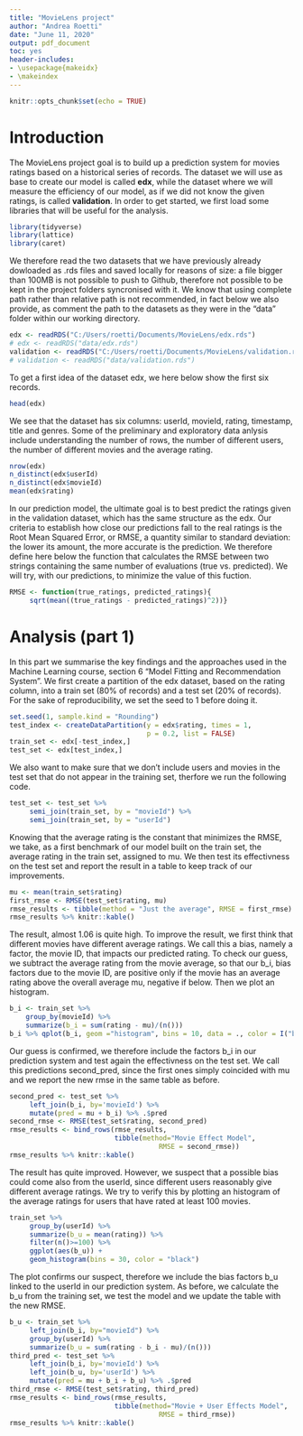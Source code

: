 ```yaml
---
title: "MovieLens project"
author: "Andrea Roetti"
date: "June 11, 2020"
output: pdf_document
toc: yes
header-includes:
- \usepackage{makeidx}
- \makeindex
---
```


```r
knitr::opts_chunk$set(echo = TRUE)
```
# Introduction

The MovieLens project goal is to build up a prediction system for movies ratings based on a historical series of records. The dataset we will use as base to create our model is called **edx**, while the dataset where we will measure the efficiency of our model, as if we did not know the given ratings, is called **validation**.
In order to get started, we first load some libraries that will be useful for the analysis.

```r
library(tidyverse)
library(lattice)
library(caret)
```

We therefore read the two datasets that we have previously already dowloaded as .rds files and saved locally for reasons of size: a file bigger than 100MB is not possible to push to Github, therefore not possible to be kept in the project folders syncronised with it. We know that using complete path rather than relative path is not recommended, in fact below we also provide, as comment the path to the datasets as they were in the "data" folder within our working directory.

```r
edx <- readRDS("C:/Users/roetti/Documents/MovieLens/edx.rds")
# edx <- readRDS("data/edx.rds")
validation <- readRDS("C:/Users/roetti/Documents/MovieLens/validation.rds")
# validation <- readRDS("data/validation.rds")
```

To get a first idea of the dataset edx, we here below show the first six records.

```r
head(edx)
```

We see that the dataset has six columns: userId, movieId, rating, timestamp, title and genres. Some of the preliminary and exploratory data anlysis include understanding the number of rows, the number of different users, the number of different movies and the average rating.

```r
nrow(edx)
n_distinct(edx$userId)
n_distinct(edx$movieId)
mean(edx$rating)
```

In our prediction model, the ultimate goal is to best predict the ratings given in the validation dataset, which has the same structure as the edx. Our criteria to establish how close our predictions fall to the real ratings is the Root Mean Squared Error, or RMSE, a quantity similar to standard deviation: the lower its amount, the more accurate is the prediction. We therefore define here below the function that calculates the RMSE between two strings containing the same number of evaluations (true vs. predicted). We will try, with our predictions, to minimize the value of this fuction.

```r
RMSE <- function(true_ratings, predicted_ratings){
     sqrt(mean((true_ratings - predicted_ratings)^2))}
```
# Analysis (part 1)

In this part we summarise the key findings and the approaches used in the Machine Learning course, section 6 "Model Fitting and Recommendation System". We first create a partition of the edx dataset, based on the rating column, into a train set (80% of records) and a test set (20% of records). For the sake of reproducibility, we set the seed to 1 before doing it.

```r
set.seed(1, sample.kind = "Rounding")
test_index <- createDataPartition(y = edx$rating, times = 1,
                                  p = 0.2, list = FALSE)
train_set <- edx[-test_index,]
test_set <- edx[test_index,]
```

We also want to make sure that we don't include users and movies in the test set that do not appear in the training set, therfore we run the following code. 

```r
test_set <- test_set %>% 
     semi_join(train_set, by = "movieId") %>%
     semi_join(train_set, by = "userId")
```

Knowing that the average rating is the constant that minimizes the RMSE, we take, as a first benchmark of our model built on the train set, the average rating in the train set, assigned to mu. We then test its effectivness on the test set and report the result in a table to keep track of our improvements.

```r
mu <- mean(train_set$rating)
first_rmse <- RMSE(test_set$rating, mu)
rmse_results <- tibble(method = "Just the average", RMSE = first_rmse)
rmse_results %>% knitr::kable()
```

The result, almost 1.06 is quite high. To improve the result, we first think that different movies have different average ratings. We call this a bias, namely a factor, the movie ID, that impacts our predicted rating. To check our guess, we subtract the average rating from the movie average, so that our b_i, bias factors due to the movie ID, are positive only if the movie has an average rating above the overall average mu, negative if below. Then we plot an histogram.

```r
b_i <- train_set %>%
    group_by(movieId) %>%
    summarize(b_i = sum(rating - mu)/(n()))
b_i %>% qplot(b_i, geom ="histogram", bins = 10, data = ., color = I("black"))
```

Our guess is confirmed, we therefore include the factors b_i in our prediction system and test again the effectivness on the test set. We call this predictions second_pred, since the first ones simply coincided with mu and we report the new rmse in the same table as before.

```r
second_pred <- test_set %>% 
     left_join(b_i, by='movieId') %>%
     mutate(pred = mu + b_i) %>% .$pred
second_rmse <- RMSE(test_set$rating, second_pred)
rmse_results <- bind_rows(rmse_results,
                          tibble(method="Movie Effect Model",  
                                     RMSE = second_rmse))
rmse_results %>% knitr::kable()
```

The result has quite improved. However, we suspect that a possible bias could come also from the userId, since different users reasonably give different average ratings. We try to verify this by plotting an histogram of the average ratings for users that have rated at least 100 movies.

```r
train_set %>% 
     group_by(userId) %>% 
     summarize(b_u = mean(rating)) %>% 
     filter(n()>=100) %>%
     ggplot(aes(b_u)) + 
     geom_histogram(bins = 30, color = "black")
```

The plot confirms our suspect, therefore we include the bias factors b_u linked to the userId in our prediction system. As before, we calculate the b_u from the training set, we test the model and we update the table with the new RMSE.

```r
b_u <- train_set %>% 
     left_join(b_i, by="movieId") %>%
     group_by(userId) %>%
     summarize(b_u = sum(rating - b_i - mu)/(n()))
third_pred <- test_set %>% 
     left_join(b_i, by='movieId') %>%
     left_join(b_u, by='userId') %>%
     mutate(pred = mu + b_i + b_u) %>% .$pred
third_rmse <- RMSE(test_set$rating, third_pred)
rmse_results <- bind_rows(rmse_results,
                          tibble(method="Movie + User Effects Model",  
                                     RMSE = third_rmse))
rmse_results %>% knitr::kable()
```




